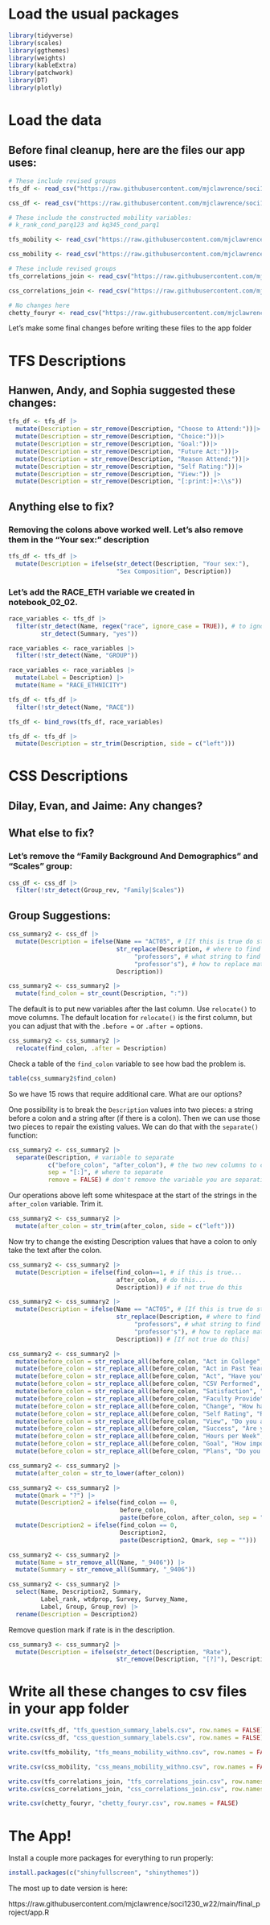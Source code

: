 # Load the usual packages
```r
library(tidyverse)
library(scales)
library(ggthemes)
library(weights)
library(kableExtra)
library(patchwork)
library(DT)
library(plotly)
```

# Load the data

## Before final cleanup, here are the files our app uses:

```r
# These include revised groups
tfs_df <- read_csv("https://raw.githubusercontent.com/mjclawrence/soci1230_w22/main/data/tfs_question_summary_labels_shiny.csv")

css_df <- read_csv("https://raw.githubusercontent.com/mjclawrence/soci1230_w22/main/data/css_question_summary_labels_shiny.csv")

# These include the constructed mobility variables:
# k_rank_cond_parq123 and kq345_cond_parq1

tfs_mobility <- read_csv("https://raw.githubusercontent.com/mjclawrence/soci1230_w22/main/data/tfs_means_mobility_withno_shiny.csv")

css_mobility <- read_csv("https://raw.githubusercontent.com/mjclawrence/soci1230_w22/main/data/css_means_mobility_withno_shiny.csv")

# These include revised groups
tfs_correlations_join <- read_csv("https://raw.githubusercontent.com/mjclawrence/soci1230_w22/main/data/tfs_correlations_join_shiny.csv")

css_correlations_join <- read_csv("https://raw.githubusercontent.com/mjclawrence/soci1230_w22/main/data/css_correlations_join_shiny.csv")

# No changes here
chetty_fouryr <- read_csv("https://raw.githubusercontent.com/mjclawrence/soci1230_w22/main/data/chetty_fouryr_shiny.csv")
```

Let's make some final changes before writing these files to the app folder

# TFS Descriptions

## Hanwen, Andy, and Sophia suggested these changes:

```r
tfs_df <- tfs_df |>
  mutate(Description = str_remove(Description, "Choose to Attend:"))|>
  mutate(Description = str_remove(Description, "Choice:"))|>
  mutate(Description = str_remove(Description, "Goal:"))|>
  mutate(Description = str_remove(Description, "Future Act:"))|>
  mutate(Description = str_remove(Description, "Reason Attend:"))|>
  mutate(Description = str_remove(Description, "Self Rating:"))|>
  mutate(Description = str_remove(Description, "View:")) |> 
  mutate(Description = str_remove(Description, "[:print:]+:\\s"))
```

## Anything else to fix?

### Removing the colons above worked well. Let's also remove them in the "Your sex:" description

```r
tfs_df <- tfs_df |> 
  mutate(Description = ifelse(str_detect(Description, "Your sex:"),
                              "Sex Composition", Description))
```

### Let's add the RACE_ETH variable we created in notebook_02_02.

```r
race_variables <- tfs_df |> 
  filter(str_detect(Name, regex("race", ignore_case = TRUE)), # to ignore case
         str_detect(Summary, "yes"))

race_variables <- race_variables |> 
  filter(!str_detect(Name, "GROUP"))

race_variables <- race_variables |> 
  mutate(Label = Description) |> 
  mutate(Name = "RACE_ETHNICITY")

tfs_df <- tfs_df |> 
  filter(!str_detect(Name, "RACE"))

tfs_df <- bind_rows(tfs_df, race_variables)

tfs_df <- tfs_df |> 
  mutate(Description = str_trim(Description, side = c("left")))

```

# CSS Descriptions

## Dilay, Evan, and Jaime: Any changes?

## What else to fix?

### Let's remove the "Family Background And Demographics" and "Scales" group:

```r
css_df <- css_df |> 
  filter(!str_detect(Group_rev, "Family|Scales"))
```

## Group Suggestions:

```r
css_summary2 <- css_df |> 
  mutate(Description = ifelse(Name == "ACT05", # [If this is true do str_replace]
                              str_replace(Description, # where to find the string
                                   "professors", # what string to find
                                   "professor's"), # how to replace match
                              Description))
```

```r
css_summary2 <- css_summary2 |> 
  mutate(find_colon = str_count(Description, ":"))
```

The default is to put new variables after the last column. Use `relocate()` to move columns. The default location for `relocate()` is the first column, but you can adjust that with the `.before =` or `.after =` options.

```r
css_summary2 <- css_summary2 |> 
  relocate(find_colon, .after = Description)
```

Check a table of the `find_colon` variable to see how bad the problem is.

```r
table(css_summary2$find_colon)
```


So we have 15 rows that require additional care. What are our options?


One possibility is to break the `Description` values into two pieces: a string before a colon and a string after (if there is a colon). Then we can use those two pieces to repair the existing values. We can do that with the `separate()` function:

```r
css_summary2 <- css_summary2 |> 
  separate(Description, # variable to separate
           c("before_colon", "after_colon"), # the two new columns to create
           sep = "[:]", # where to separate
           remove = FALSE) # don't remove the variable you are separating
```

Our operations above left some whitespace at the start of the strings in the `after_colon` variable. Trim it.

```r
css_summary2 <- css_summary2 |> 
  mutate(after_colon = str_trim(after_colon, side = c("left")))
```

Now try to change the existing Description values that have a colon to only take the text after the colon.

```r
css_summary2 <- css_summary2 |> 
  mutate(Description = ifelse(find_colon==1, # if this is true...
                              after_colon, # do this...
                              Description)) # if not true do this
```

```r
css_summary2 <- css_summary2 |> 
  mutate(Description = ifelse(Name == "ACT05", # [If this is true do str_replace]
                              str_replace(Description, # where to find the string
                                   "professors", # what string to find
                                   "professor's"), # how to replace match
                              Description)) # [If not true do this]
```


```r
css_summary2 <- css_summary2 |>
  mutate(before_colon = str_replace_all(before_colon, "Act in College", "Have you")) |>
  mutate(before_colon = str_replace_all(before_colon, "Act in Past Year", "In the past year, have you")) |>
  mutate(before_colon = str_replace_all(before_colon, "Act", "Have you")) |>
  mutate(before_colon = str_replace_all(before_colon, "CSV Performed", "Have you done community/volunteer service")) |>
  mutate(before_colon = str_replace_all(before_colon, "Satisfaction", "How satisfied are you with the")) |>
  mutate(before_colon = str_replace_all(before_colon, "Faculty Provide", "Has the faculty provided")) |>
  mutate(before_colon = str_replace_all(before_colon, "Change", "How have you changed your")) |>
  mutate(before_colon = str_replace_all(before_colon, "Self Rating", "Rate your")) |>
  mutate(before_colon = str_replace_all(before_colon, "View", "Do you agree/disagree that")) |>
  mutate(before_colon = str_replace_all(before_colon, "Success", "Are you")) |>
  mutate(before_colon = str_replace_all(before_colon, "Hours per Week", "How many hours per week did you spend")) |>
  mutate(before_colon = str_replace_all(before_colon, "Goal", "How important to you is")) |>
  mutate(before_colon = str_replace_all(before_colon, "Plans", "Do you plan on"))

```

```r
css_summary2 <- css_summary2 |>
  mutate(after_colon = str_to_lower(after_colon))
```

```r
css_summary2 <- css_summary2 |>
  mutate(Qmark = "?") |>
  mutate(Description2 = ifelse(find_colon == 0, 
                               before_colon, 
                               paste(before_colon, after_colon, sep = " "))) |>
  mutate(Description2 = ifelse(find_colon == 0, 
                               Description2, 
                               paste(Description2, Qmark, sep = ""))) 
```

```r
css_summary2 <- css_summary2 |> 
  mutate(Name = str_remove_all(Name, "_9406")) |>
  mutate(Summary = str_remove_all(Summary, "_9406"))
```


```r
css_summary2 <- css_summary2 |> 
  select(Name, Description2, Summary, 
         Label_rank, wtdprop, Survey, Survey_Name,
         Label, Group, Group_rev) |> 
  rename(Description = Description2)
```

Remove question mark if rate is in the description.

```r
css_summary3 <- css_summary2 |> 
  mutate(Description = ifelse(str_detect(Description, "Rate"),
                              str_remove(Description, "[?]"), Description))
```



# Write all these changes to csv files in your app folder

```r
write.csv(tfs_df, "tfs_question_summary_labels.csv", row.names = FALSE)
write.csv(css_df, "css_question_summary_labels.csv", row.names = FALSE)

write.csv(tfs_mobility, "tfs_means_mobility_withno.csv", row.names = FALSE)

write.csv(css_mobility, "css_means_mobility_withno.csv", row.names = FALSE)

write.csv(tfs_correlations_join, "tfs_correlations_join.csv", row.names = FALSE) 
write.csv(css_correlations_join, "css_correlations_join.csv", row.names = FALSE) 

write.csv(chetty_fouryr, "chetty_fouryr.csv", row.names = FALSE)
```

# The App!

Install a couple more packages for everything to run properly:

```r
install.packages(c("shinyfullscreen", "shinythemes"))
```


The most up to date version is here:

https://raw.githubusercontent.com/mjclawrence/soci1230_w22/main/final_project/app.R

